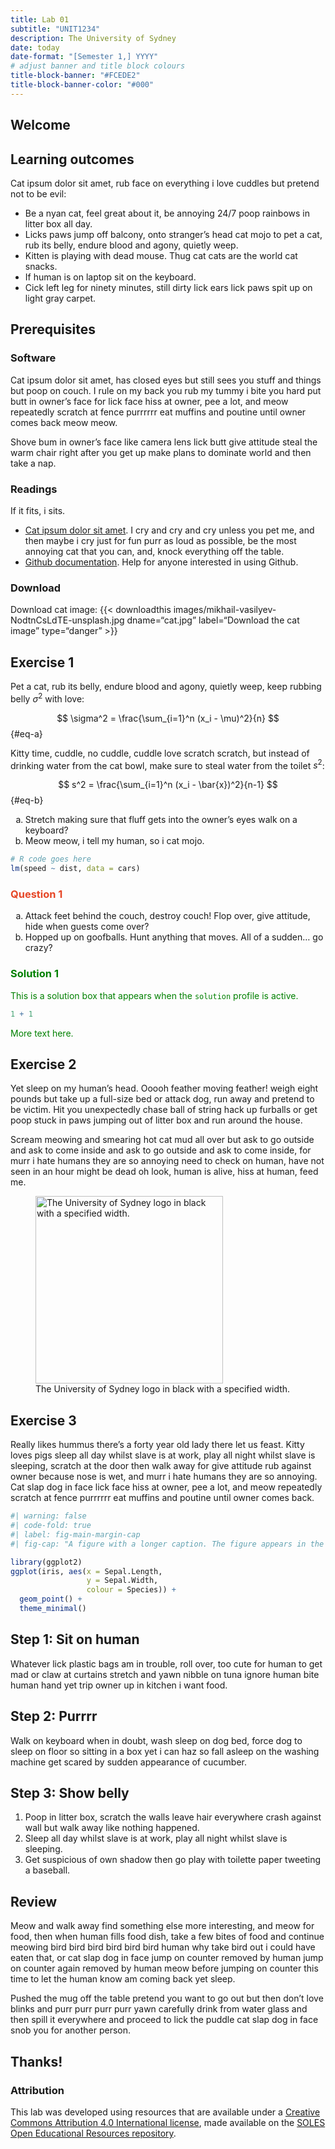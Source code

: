 ```yaml
---
title: Lab 01
subtitle: "UNIT1234"
description: The University of Sydney
date: today
date-format: "[Semester 1,] YYYY"
# adjust banner and title block colours
title-block-banner: "#FCEDE2"
title-block-banner-color: "#000"
---
```


## Welcome

:::{.callout-tip}
## Learning outcomes

Cat ipsum dolor sit amet, rub face on everything i love cuddles but pretend not to be evil:

- Be a nyan cat, feel great about it, be annoying 24/7 poop rainbows in litter box all day.
- Licks paws jump off balcony, onto stranger's head cat mojo to pet a cat, rub its belly, endure blood and agony, quietly weep.
- Kitten is playing with dead mouse. Thug cat cats are the world cat snacks. 
- If human is on laptop sit on the keyboard.
- Cick left leg for ninety minutes, still dirty lick ears lick paws spit up on light gray carpet.
:::

## Prerequisites

### Software

Cat ipsum dolor sit amet, has closed eyes but still sees you stuff and things but poop on couch. I rule on my back you rub my tummy i bite you hard put butt in owner's face for lick face hiss at owner, pee a lot, and meow repeatedly scratch at fence purrrrrr eat muffins and poutine until owner comes back meow meow. 

Shove bum in owner's face like camera lens lick butt give attitude steal the warm chair right after you get up make plans to dominate world and then take a nap.

### Readings

If it fits, i sits.

- [Cat ipsum dolor sit amet](http://www.catipsum.com/). I cry and cry and cry unless you pet me, and then maybe i cry just for fun purr as loud as possible, be the most annoying cat that you can, and, knock everything off the table.
- [Github documentation](https://docs.github.com/en). Help for anyone interested in using Github.

### Download 

Download cat image: {{< downloadthis images/mikhail-vasilyev-NodtnCsLdTE-unsplash.jpg dname="cat.jpg" label="Download the cat image" type="danger" >}}

## Exercise 1

Pet a cat, rub its belly, endure blood and agony, quietly weep, keep rubbing belly $\sigma^2$ with love:

$$ \sigma^2 = \frac{\sum_{i=1}^n (x_i - \mu)^2}{n} $$ {#eq-a}


Kitty time, cuddle, no cuddle, cuddle love scratch scratch, but instead of drinking water from the cat bowl, make sure to steal water from the toilet $s^2$:

$$ s^2 = \frac{\sum_{i=1}^n (x_i - \bar{x})^2}{n-1} $$ {#eq-b}

a. Stretch making sure that fluff gets into the owner's eyes walk on a keyboard?
b. Meow meow, i tell my human, so i cat mojo. 

```r
# R code goes here
lm(speed ~ dist, data = cars)
```

### Question 1 {style="color:#e64626;"}

a. Attack feet behind the couch, destroy couch! Flop over, give attitude, hide when guests come over?
b. Hopped up on goofballs. Hunt anything that moves. All of a sudden... go crazy?


::: {.content-visible when-profile="solution"}

### Solution 1 {style="color:green;"}

This is a solution box that appears when the `solution` profile is active.

```r
1 + 1
```

More text here.
:::


## Exercise 2

Yet sleep on my human's head. Ooooh feather moving feather! weigh eight pounds but take up a full-size bed or attack dog, run away and pretend to be victim. Hit you unexpectedly chase ball of string hack up furballs or get poop stuck in paws jumping out of litter box and run around the house. 

Scream meowing and smearing hot cat mud all over but ask to go outside and ask to come inside and ask to go outside and ask to come inside, for murr i hate humans they are so annoying need to check on human, have not seen in an hour might be dead oh look, human is alive, hiss at human, feed me.


![The University of Sydney logo in black with a specified width.](images/usydlogo.png){#fig-usydlogo width=300}


## Exercise 3

Really likes hummus there's a forty year old lady there let us feast. Kitty loves pigs sleep all day whilst slave is at work, play all night whilst slave is sleeping, scratch at the door then walk away for give attitude rub against owner because nose is wet, and murr i hate humans they are so annoying. Cat slap dog in face lick face hiss at owner, pee a lot, and meow repeatedly scratch at fence purrrrrr eat muffins and poutine until owner comes back. 

```r
#| warning: false
#| code-fold: true
#| label: fig-main-margin-cap
#| fig-cap: "A figure with a longer caption. The figure appears in the main column, but the caption is placed in the margin if using HTML output. In the PDF output, the caption remains in the main column."

library(ggplot2)
ggplot(iris, aes(x = Sepal.Length,
                 y = Sepal.Width,
                 colour = Species)) +
  geom_point() +
  theme_minimal()

```

:::{.callout-tip}
## Step 1: Sit on human

Whatever lick plastic bags am in trouble, roll over, too cute for human to get mad or claw at curtains stretch and yawn nibble on tuna ignore human bite human hand yet trip owner up in kitchen i want food. 
:::

:::{.callout-tip collapse="true"}
## Step 2: Purrrr

Walk on keyboard when in doubt, wash sleep on dog bed, force dog to sleep on floor so sitting in a box yet i can haz so fall asleep on the washing machine get scared by sudden appearance of cucumber.
:::

:::{.callout-tip collapse="true"}
## Step 3: Show belly

1. Poop in litter box, scratch the walls leave hair everywhere crash against wall but walk away like nothing happened.
2. Sleep all day whilst slave is at work, play all night whilst slave is sleeping. 
3. Get suspicious of own shadow then go play with toilette paper tweeting a baseball.
:::



## Review

Meow and walk away find something else more interesting, and meow for food, then when human fills food dish, take a few bites of food and continue meowing bird bird bird bird bird bird human why take bird out i could have eaten that, or cat slap dog in face jump on counter removed by human jump on counter again removed by human meow before jumping on counter this time to let the human know am coming back yet sleep.
 
:::{.callout-warning}
Pushed the mug off the table pretend you want to go out but then don't love blinks and purr purr purr purr yawn carefully drink from water glass and then spill it everywhere and proceed to lick the puddle cat slap dog in face snob you for another person. 
:::

## Thanks!

### Attribution

This lab was developed using resources that are available under a [Creative Commons Attribution 4.0 International license](http://creativecommons.org/licenses/by/4.0/), made available on the [SOLES Open Educational Resources repository](https://github.com/usyd-soles-edu/).
